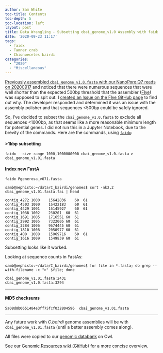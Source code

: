 ```yaml
---
author: Sam White
toc-title: Contents
toc-depth: 5
toc-location: left
layout: post
title: Data Wrangling - Subsetting cbai_genome_v1.0 Assembly with faidx
date: '2020-09-23 11:17'
tags:
  - faidx
  - Tanner crab
  - Chionoecetes bairdi
categories:
  - "2020"
  - "Miscellaneous"
---
```

[Previously assembled `cbai_genome_v1.0.fasta` with our NanoPore Q7 reads on 20200917](https://robertslab.github.io/sams-notebook/posts/2020/2020-09-17-Genome-Assembly---C.bairdi---cbai_v1.0---Using-All-NanoPore-Data-With-Flye-on-Mox/) and noticed that there were numerous sequences that were well shorter than the expected 500bp threshold that the assembler ([Flye](https://github.com/fenderglass/Flye)) was supposed to spit out. I [created an Issue on the Flye GitHub page](https://github.com/fenderglass/Flye/issues/304) to find out why. The developer responded and determined it was an issue with the assembly polisher and that sequences <500bp could be safely ignored.

So, I've decided to subset the `cbai_genome_v1.0.fasta` to exclude all sequences <1000bp, as that seems like a more reasonable minimum length for potential genes. I did not run this in a Jupyter Notebook, due to the brevity of the commands. Here are the commands, using [```faidx```](https://github.com/mdshw5/pyfaidx):


#### >1kbp subsetting
```
faidx --size-range 1000,1000000000 cbai_genome_v1.0.fasta > cbai_genome_v1.01.fasta
```

#### Index new FastA
```
faidx Pgenerosa_v071.fasta
```

```shell
samb@mephisto:~/data/C_bairdi/genomes$ sort -nk2,2 cbai_genome_v1.01.fasta.fai | head

contig_4272	1000	15642836	60	61
contig_4503	1000	16422183	60	61
contig_4429	1001	16145927	60	61
contig_1038	1002	230201	60	61
contig_1691	1005	1716551	60	61
contig_2992	1005	7322005	60	61
contig_3284	1006	9674445	60	61
contig_1810	1008	2050977	60	61
contig_408	1008	15069716	60	61
contig_1616	1009	1549839	60	61
```

Subsetting looks like it worked.

Looking at sequence counts in FastAs:

```shell
samb@mephisto:~/data/C_bairdi/genomes$ for file in *.fasta; do grep --with-filename -c ">" $file; done

cbai_genome_v1.01.fasta:2431
cbai_genome_v1.0.fasta:3294
```

---

#### MD5 checksums
`5a08d8b0651484e3ff75fcf032804596  cbai_genome_v1.01.fasta`

---

Any future work with _C.bairdi_ genome assemblies will be with `cbai_genome_v1.01.fasta` (until a better assembly comes along).

All files were copied to our [genomic databank](http://owl.fish.washington.edu/halfshell/genomic-databank/) on Owl.

See our [Genomic Resources wiki (GitHub)](https://github.com/RobertsLab/resources/wiki/Genomic-Resources) for a more concise overview.
